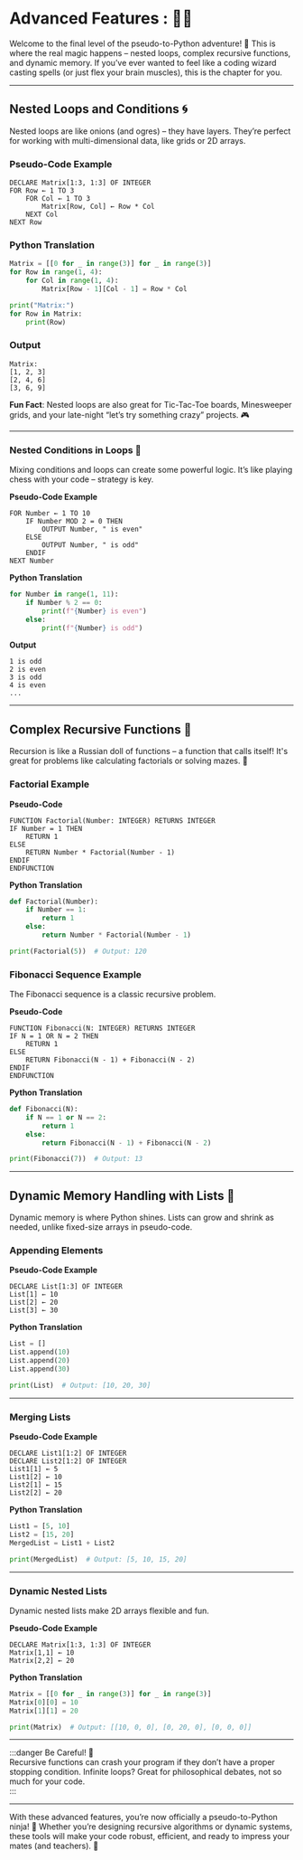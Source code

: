 # Advanced Features : 🧙‍♂️

Welcome to the final level of the pseudo-to-Python adventure! 🌟 This is where the real magic happens – nested loops, complex recursive functions, and dynamic memory. If you’ve ever wanted to feel like a coding wizard casting spells (or just flex your brain muscles), this is the chapter for you.

---

## **Nested Loops and Conditions** 🌀

Nested loops are like onions (and ogres) – they have layers. They’re perfect for working with multi-dimensional data, like grids or 2D arrays.

### **Pseudo-Code Example**  
```plaintext
DECLARE Matrix[1:3, 1:3] OF INTEGER
FOR Row ← 1 TO 3
    FOR Col ← 1 TO 3
        Matrix[Row, Col] ← Row * Col
    NEXT Col
NEXT Row
```

### **Python Translation**  
```python
Matrix = [[0 for _ in range(3)] for _ in range(3)]
for Row in range(1, 4):
    for Col in range(1, 4):
        Matrix[Row - 1][Col - 1] = Row * Col

print("Matrix:")
for Row in Matrix:
    print(Row)
```

### **Output**  
```
Matrix:
[1, 2, 3]
[2, 4, 6]
[3, 6, 9]
```

**Fun Fact**: Nested loops are also great for Tic-Tac-Toe boards, Minesweeper grids, and your late-night “let’s try something crazy” projects. 🎮

---

### **Nested Conditions in Loops** 🧐

Mixing conditions and loops can create some powerful logic. It’s like playing chess with your code – strategy is key.

**Pseudo-Code Example**  
```plaintext
FOR Number ← 1 TO 10
    IF Number MOD 2 = 0 THEN
        OUTPUT Number, " is even"
    ELSE
        OUTPUT Number, " is odd"
    ENDIF
NEXT Number
```

**Python Translation**  
```python
for Number in range(1, 11):
    if Number % 2 == 0:
        print(f"{Number} is even")
    else:
        print(f"{Number} is odd")
```

**Output**  
```
1 is odd  
2 is even  
3 is odd  
4 is even  
...  
```

---

## **Complex Recursive Functions** 🔄

Recursion is like a Russian doll of functions – a function that calls itself! It's great for problems like calculating factorials or solving mazes. 🧩

### **Factorial Example**  
**Pseudo-Code**  
```plaintext
FUNCTION Factorial(Number: INTEGER) RETURNS INTEGER
IF Number = 1 THEN
    RETURN 1
ELSE
    RETURN Number * Factorial(Number - 1)
ENDIF
ENDFUNCTION
```

**Python Translation**  
```python
def Factorial(Number):
    if Number == 1:
        return 1
    else:
        return Number * Factorial(Number - 1)

print(Factorial(5))  # Output: 120
```

### **Fibonacci Sequence Example**  
The Fibonacci sequence is a classic recursive problem.

**Pseudo-Code**  
```plaintext
FUNCTION Fibonacci(N: INTEGER) RETURNS INTEGER
IF N = 1 OR N = 2 THEN
    RETURN 1
ELSE
    RETURN Fibonacci(N - 1) + Fibonacci(N - 2)
ENDIF
ENDFUNCTION
```

**Python Translation**  
```python
def Fibonacci(N):
    if N == 1 or N == 2:
        return 1
    else:
        return Fibonacci(N - 1) + Fibonacci(N - 2)

print(Fibonacci(7))  # Output: 13
```

---

## **Dynamic Memory Handling with Lists** 📂

Dynamic memory is where Python shines. Lists can grow and shrink as needed, unlike fixed-size arrays in pseudo-code.

### **Appending Elements**  
**Pseudo-Code Example**  
```plaintext
DECLARE List[1:3] OF INTEGER
List[1] ← 10
List[2] ← 20
List[3] ← 30
```

**Python Translation**  
```python
List = []
List.append(10)
List.append(20)
List.append(30)

print(List)  # Output: [10, 20, 30]
```

---

### **Merging Lists**  
**Pseudo-Code Example**  
```plaintext
DECLARE List1[1:2] OF INTEGER
DECLARE List2[1:2] OF INTEGER
List1[1] ← 5
List1[2] ← 10
List2[1] ← 15
List2[2] ← 20
```

**Python Translation**  
```python
List1 = [5, 10]
List2 = [15, 20]
MergedList = List1 + List2

print(MergedList)  # Output: [5, 10, 15, 20]
```

---

### **Dynamic Nested Lists**  
Dynamic nested lists make 2D arrays flexible and fun.

**Pseudo-Code Example**  
```plaintext
DECLARE Matrix[1:3, 1:3] OF INTEGER
Matrix[1,1] ← 10
Matrix[2,2] ← 20
```

**Python Translation**  
```python
Matrix = [[0 for _ in range(3)] for _ in range(3)]
Matrix[0][0] = 10
Matrix[1][1] = 20

print(Matrix)  # Output: [[10, 0, 0], [0, 20, 0], [0, 0, 0]]
```

---

:::danger Be Careful! 🛑  
Recursive functions can crash your program if they don’t have a proper stopping condition. Infinite loops? Great for philosophical debates, not so much for your code.  
:::

---

With these advanced features, you’re now officially a pseudo-to-Python ninja! 🥷 Whether you’re designing recursive algorithms or dynamic systems, these tools will make your code robust, efficient, and ready to impress your mates (and teachers). 🎉